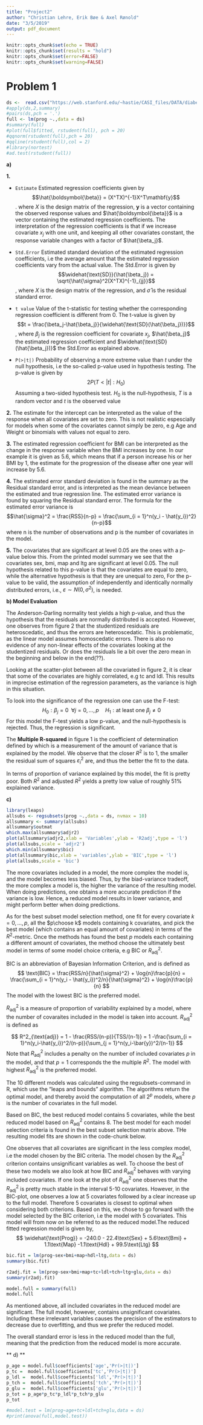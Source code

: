 ```yaml
---
title: "Project2"
author: "Christian Lehre, Erik Bøe & Axel Rønold"
date: "3/5/2019"
output: pdf_document
---
```


```r
knitr::opts_chunk$set(echo = TRUE)
knitr::opts_chunk$set(results = "hold")
knitr::opts_chunk$set(error=FALSE)
knitr::opts_chunk$set(warning=FALSE)
```

# Problem 1
```r
ds <-  read.csv("https://web.stanford.edu/~hastie/CASI_files/DATA/diabetes.csv",sep = ",")
#apply(ds,2,summary)
#pairs(ds,pch = '.')
full <- lm(prog ~.,data = ds)
#summary(full)
#plot(full$fitted, rstudent(full), pch = 20)
#qqnorm(rstudent(full),pch = 20)
#qqline(rstudent(full),col = 2)
#library(nortest)
#ad.test(rstudent(full))
```
**a)**

**1.**

* `Estimate`
\newline 
Estimated regression coefficients given by 
$$\hat{\boldsymbol{\beta}} = (X^TX)^{-1}X^T\mathbf{y}$$.
\newline where $X$ is the design matrix of the regression, $\mathbf{y}$ is a vector containing the observed response values and $\hat{\boldsymbol{\beta}}$ is a vector containing the estimated regression coefficients. The interpretation of the regression coefficients is that if we increase covariate $x_j$ with one unit, and keeping all other covariates constant, the response variable changes with a factor of $\hat{\beta_j}$.

* `Std.Error`
\newline 
Estimated standard deviation of the estimated regression coefficients, i.e the average amount that the estimated regression coefficients vary from the actual value. The Std.Error is given by 
$$\widehat{\text{SD}}(\hat{\beta_j}) = \sqrt{\hat{\sigma}^2(X^TX)^{-1}_{jj}}$$, where $X$ is the design matrix of the regression, and $\hat{\sigma}$ is the residual standard error.

* `t value`
\newline
Value of the t-statistic for testing whether the corresponding regression coefficient is different from 0. The t-value is given by 
$$t = \frac{\beta_j-\hat{\beta_j}}{\widehat{\text{SD}(\hat{\beta_j})}}$$, where $\beta_j$ is the regression coefficient for covariate $x_j$, $\hat{\beta_j}$ the estimated regression coefficient and $\widehat{\text{SD}(\hat{\beta_j})}$ the Std.Error as explained above.

* `P(>|t|)`
\newline
Probability of observing a more extreme value than $t$ under the null hypothesis, i.e the so-called p-value used in hypothesis testing. The p-value is given by
$$
2P(T < |t| : H_0)
$$
Assuming a two-sided hypothesis test. $H_0$ is the null-hypothesis, $T$ is a random vector and $t$ is the observed value

**2.**
\newline
The estimate for the intercept can be interpreted as the value of the response when all covariates are set to zero. This is not realistic espescially for models when some of the covariates cannot simply be zero, e.g Age and Weight or binomials with values not equal to zero. 

**3.**
\newline
The estimated regression coefficient for BMI can be interpreted as the change in the response variable when the BMI increases by one. In our example it is given as 5.6, which means that if a person increase his or her BMI by 1, the estimate for the progression of the disease after one year will increase by 5.6.

**4.**
\newline
The estimated error standard deviation is found in the summary as the Residual standard error, and is interpreted as the mean deviance between the estimated and true regression line. The estimated error variance is found by squaring the Residual standard error. 
The formula for the estimated error variance is 
$$\hat{\sigma}^2 = \frac{RSS}{n-p} = \frac{\sum_{i = 1}^n(y_i - \hat{y_i})^2}{n-p}$$
where n is the number of observations and p is the number of covariates in the model.

**5.**
\newline
The covariates that are significant at level 0.05 are the ones with a p-value below this. From the printed model summary we see that the covariates sex, bmi, map and ltg are significant at level 0.05. The null hypothesis related to this p-value is that the covariates are equal to zero, while the alternative hypothesis is that they are unequal to zero,
\begin{equation}
     H_0: \beta_j=0, \qquad H_1: \beta \neq 0.
\end{equation}
For the p-value to be valid, the assumption of independently and identically normally distributed errors, i.e., $\varepsilon \sim N(0,\sigma^2)$, is needed.

**b) Model Evaluation**

The Anderson-Darling normality test yields a high p-value, and thus the hypothesis that the residuals are normally distributed is accepted. 
However, one observes from figure 2 that the studentized residuals are heteroscedatic, and thus the errors are heteroscedatic. This is problematic, as the linear model assumes homoscedatic errors.
There is also no evidence of any non-linear effects of the covariates looking at the studentized residuals. Or does the residuals lie a bit over the zero mean in the beginning and below in the end(??).

Looking at the scatter-plot between all the covariated in figure 2, it is clear that some of the covariates are highly correlated, e.g tc and ldl. This results in imprecise estimation of the regression parameters, as the variance is high in this situation.

To look into the significance of the regression one can use the F-test: 
$$
H_0: \beta_j = 0 \;\;\forall j = 0, \dots ,p \quad H_1: \text{at least one} \; \beta_j \ne 0
$$
For this model the F-test yields a low p-value, and the null-hypothesis is rejected. Thus, the regression is significant.

The $\textbf{Multiple R-squared}$ in figure 1 is the coefficient of determination defined by 
\begin{equation}
R^2=\frac{\sum_{i=1}^n (\hat{y_i}-\bar{y})^2}{\sum_{i=1}^n ({y_i}-\bar{y})^2}=1-\frac{\hat{\varepsilon}_i^2}{\sum_{i=1}^n ({y_i}-\bar{y})^2},
\end{equation}
which is a measurement of the amount of variance that is explained by the model. We observe that the closer $R^2$ is to 1, the smaller the residual
sum of squares $\varepsilon_i^2$ are, and thus the better the fit to the data. 

In terms of proportion of variance explained by this model, the fit is pretty poor. Both $R^2$ and adjusted $R^2$ yields a pretty low value of roughly 51% explained variance.

**c)**
```r
library(leaps)
allsubs <- regsubsets(prog ~.,data = ds, nvmax = 10)
allsummary <- summary(allsubs)
allsummary$outmat
which.max(allsummary$adjr2)
plot(allsummary$adjr2,xlab = 'Variables',ylab = 'R2adj',type = 'l')
plot(allsubs,scale = 'adjr2')
which.min(allsummary$bic)
plot(allsummary$bic,xlab = 'variables',ylab = 'BIC',type = 'l')
plot(allsubs,scale = 'bic')
```
The more covariates included in a model, the more complex the model is, and the model becomes less biased. Thus, by the biad-variance tradeoff, the more complex a model is, the higher the variance of the resulting model. When doing predictions, one obtains a more accurate prediction if the variance is low. Hence, a reduced model results in lower variance, and might perform better when doing predictions. 

As for the best subset model selection method, one fit for every covariate $k = 0,...,p$, all the $p\choose k$ models containing k covariates, and pick the best model (which contains an equal amount of covariates) in terms of the $R^2$-metric. Once the methods has found the best $p$ models each containing a different amount of covariates, the method choose the ultimately best model in terms of some model choice criteria, e.g BIC or $R^2_{\text{adj}}$.

BIC is an abbreviation of Bayesian Information Criterion, and is defined as 
$$
\text{BIC} = \frac{RSS/n}{\hat{\sigma}^2} + \log{n}\frac{p}{n} = \frac{\sum_{i = 1}^n(y_i - \hat{y_i})^2/n}{\hat{\sigma}^2} + \log{n}\frac{p}{n}
$$
The model with the lowest BIC is the preferred model.

$R^2_{\text{adj}}$ is a measure of proportion of variability explained by a model, where the number of covaraites included in the model is taken into account. $R^2_{\text{adj}}$ is defined as

$$
R^2_{\text{adj}} = 1 - \frac{RSS/(n-p)}{TSS/(n-1)} = 1  -\frac{\sum_{i = 1}^n(y_i-\hat{y_i})^2/(n-p)}{\sum_{j = 1}^n(y_i-\bar{y})^2/(n-1)}
$$
Note that $R^2_{\text{adj}}$ includes a penalty on the number of included covariates $p$ in the model, and that $p = 1$ corresponds the the multiple $R^2$.
The model with highest $R^2_{\text{adj}}$ is the preferred model.

The 10 different models was calculated using the regsubsets-command in R, which use the "leaps and bounds" algorithm. The algorithms return the optimal model, and thereby avoid the computation of all $2^p$ models, where $p$ is the number of covariates in the full model. 

Based on BIC, the best reduced model contains 5 covariates, while the best reduced model based on $R^2_{\text{adj}}$ contains 8. The best model for each model selection criteria is found in the best subset selection matrix above. THe resulting model fits are shown in the code-chunk below. 

One observes that all covariates are significant in the less complex model, i.e the model chosen by the BIC criteria. The model chosen by the $R^2_{\text{adj}}$ criterion contains unsignificant variables as well. To choose the best of these two models we also look at how BIC and $R^2_{\text{adj}}$ behaves with varying included covariates. If one look at the plot of $R^2_{\text{adj}}$ one observes that the $R^2_{\text{adj}}$ is pretty much stable in the interval 5-10 covariates. However, in the BIC-plot, one observes a low at 5 covariates followed by a clear increase up to the full model. Therefore 5 covariates is closest to optimal when considering both criterions. 
Based on this, we chose to go forward with the model selected by the BIC criterion, i.e the model with 5 covariates. This model will from now on be referred to as the reduced model.The reduced fitted regression model is given by,
$$
\widehat{\text{Prog}} = -240.0 - 22.4\text{Sex} + 5.6\text{Bmi} + 1.1\text{Map} -1.1\text{Hdl} + 99.5\text{Ltg} 
$$

```r
bic.fit = lm(prog~sex+bmi+map+hdl+ltg,data = ds)
summary(bic.fit)

r2adj.fit = lm(prog~sex+bmi+map+tc+ldl+tch+ltg+glu,data = ds)
summary(r2adj.fit)
```
```r
model.full = summary(full)
model.full
```
As mentioned above, all included covariates in the reduced model are significant. The full model, however, contains unsignificant covariates. Including these irrelevant variables causes the precision of the estimators to decrease due to overfitting, and thus we prefer the reduced model.

The overall standard error is less in the reduced model than the full, meaning that the prediction from the reduced model is more accurate.

** d) **

```r
p_age = model.full$coefficients['age','Pr(>|t|)']
p_tc =  model.full$coefficients['tc','Pr(>|t|)']
p_ldl =  model.full$coefficients['ldl','Pr(>|t|)']
p_tch =  model.full$coefficients['tch','Pr(>|t|)']
p_glu =  model.full$coefficients['glu','Pr(>|t|)']
p_tot = p_age*p_tc*p_ldl*p_tch*p_glu
p_tot

#model.test = lm(prog~age+tc+ldl+tch+glu,data = ds)
#print(anova(full,model.test))
```